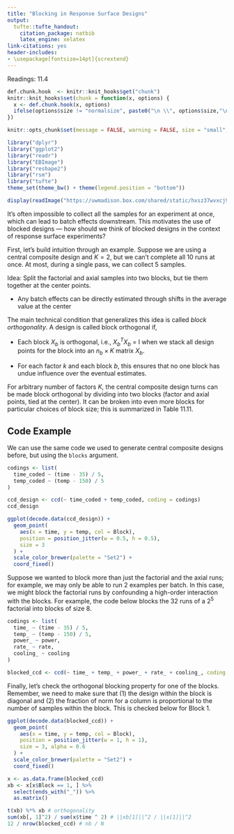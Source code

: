 ```yaml
---
title: "Blocking in Response Surface Designs"
output:
  tufte::tufte_handout:
    citation_package: natbib
    latex_engine: xelatex
link-citations: yes
header-includes:
- \usepackage[fontsize=14pt]{scrextend}
---
```


Readings: 11.4

```r
def.chunk.hook  <- knitr::knit_hooks$get("chunk")
knitr::knit_hooks$set(chunk = function(x, options) {
  x <- def.chunk.hook(x, options)
  ifelse(options$size != "normalsize", paste0("\n \\", options$size,"\n\n", x, "\n\n \\normalsize"), x)
})

knitr::opts_chunk$set(message = FALSE, warning = FALSE, size = "small", echo = FALSE, fig.margin = TRUE, fig.height = 5, cache = TRUE)
```

```r
library("dplyr")
library("ggplot2")
library("readr")
library("EBImage")
library("reshape2")
library("rsm")
library("tufte")
theme_set(theme_bw() + theme(legend.position = "bottom"))
```
```r
display(readImage("https://uwmadison.box.com/shared/static/hxsz37wvxcj93osymlckvep6da6ipoqy.png"))
```

It’s often impossible to collect all the samples for an experiment at once,
which can lead to batch effects downstream. This motivates the use of blocked
designs — how should we think of blocked designs in the context of response
surface experiments?

First, let’s build intuition through an example. Suppose we are using a central
composite design and $K = 2$, but we can’t complete all 10 runs at once. At
most, during a single pass, we can collect 5 samples.

Idea: Split the factorial and axial samples into two blocks, but tie them
together at the center points.

* Any batch effects can be directly estimated through shifts in the average
value at the center

The main technical condition that generalizes this idea is called _block
orthogonality_. A design is called block orthogonal if,

* Each block $X_{b}$ is orthogonal, i.e., $X_{b}^{T}X_{b}$ = I when we stack
all design points for the block into an $n_{b} \times K$ matrix $X_{b}$.

* For each factor $k$ and each block $b$,
\begin{align*}
  \frac{\sum_{u = 1}^{n_{b}} x_{iu}^{2}}{\sum_{u = 1}^{N} x_{iu}^{2}} = \frac{n_{b}}{N}
\end{align*}
  this ensures that no one block has undue influence over the eventual estimates.
	
For arbitrary number of factors $K$, the central composite design turns can be
made block orthogonal by dividing into two blocks (factor and axial points, tied
at the center). It can be broken into even more blocks for particular choices of
block size; this is summarized in Table 11.11.

## Code Example

We can use the same code we used to generate central composite designs before,
but using the `blocks` argument.

```r
codings <- list(
  time_coded ~ (time - 35) / 5,
  temp_coded ~ (temp - 150) / 5
)

ccd_design <- ccd(~ time_coded + temp_coded, coding = codings)
ccd_design
```

```r
ggplot(decode.data(ccd_design)) +
  geom_point(
    aes(x = time, y = temp, col = Block),
    position = position_jitter(w = 0.5, h = 0.5),
    size = 3
  ) +
  scale_color_brewer(palette = "Set2") + 
  coord_fixed()
```

Suppose we wanted to block more than just the factorial and the axial runs; for
example, we may only be able to run 2 examples per batch.  In this case, we
might block the factorial runs by confounding a high-order interaction with the
blocks. For example, the code below blocks the 32 runs of a $2^{5}$ factorial
into blocks of size 8.

```r
codings <- list(
  time_ ~ (time - 35) / 5,
  temp_ ~ (temp - 150) / 5,
  power_ ~ power,
  rate_ ~ rate,
  cooling_ ~ cooling
)

blocked_ccd <- ccd(~ time_ + temp_ + power_ + rate_ + cooling_, coding = codings, blocks = Block ~ c(time_ * temp_ * power_, power_ * rate_ * cooling_))
```

Finally, let's check the orthogonal blocking property for one of the blocks.
Remember, we need to make sure that (1) the design within the block is diagonal
and (2) the fraction of norm for a column is proportional to the number of
samples within the block. This is checked below for Block 1.

```r
ggplot(decode.data(blocked_ccd)) +
  geom_point(
    aes(x = time, y = temp, col = Block),
    position = position_jitter(w = 1, h = 1),
    size = 3, alpha = 0.6
  ) +
  scale_color_brewer(palette = "Set2") + 
  coord_fixed()
```

```r
x <- as.data.frame(blocked_ccd)
xb <- x[x$Block == 1, ] %>%
  select(ends_with("_")) %>%
  as.matrix()

t(xb) %*% xb # orthogonality
sum(xb[, 1]^2) / sum(x$time ^ 2) # ||xb[1]||^2 / ||x[1]||^2
12 / nrow(blocked_ccd) # nb / N
```
